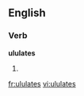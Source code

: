 
==English==

===Verb===
'''ululates'''

# {{third-person singular of|[[ululate]]}}

[[fr:ululates]]
[[vi:ululates]]